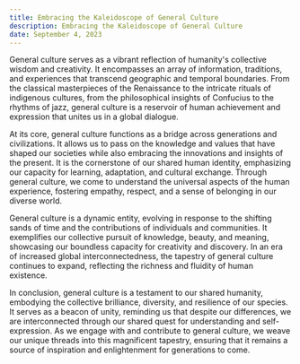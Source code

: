 ---
title: Embracing the Kaleidoscope of General Culture
description: Embracing the Kaleidoscope of General Culture
date: September 4, 2023
---
General culture serves as a vibrant reflection of humanity's collective wisdom and creativity. It encompasses an array of information, traditions, and experiences that transcend geographic and temporal boundaries. From the classical masterpieces of the Renaissance to the intricate rituals of indigenous cultures, from the philosophical insights of Confucius to the rhythms of jazz, general culture is a reservoir of human achievement and expression that unites us in a global dialogue.

At its core, general culture functions as a bridge across generations and civilizations. It allows us to pass on the knowledge and values that have shaped our societies while also embracing the innovations and insights of the present. It is the cornerstone of our shared human identity, emphasizing our capacity for learning, adaptation, and cultural exchange. Through general culture, we come to understand the universal aspects of the human experience, fostering empathy, respect, and a sense of belonging in our diverse world.

General culture is a dynamic entity, evolving in response to the shifting sands of time and the contributions of individuals and communities. It exemplifies our collective pursuit of knowledge, beauty, and meaning, showcasing our boundless capacity for creativity and discovery. In an era of increased global interconnectedness, the tapestry of general culture continues to expand, reflecting the richness and fluidity of human existence.

In conclusion, general culture is a testament to our shared humanity, embodying the collective brilliance, diversity, and resilience of our species. It serves as a beacon of unity, reminding us that despite our differences, we are interconnected through our shared quest for understanding and self-expression. As we engage with and contribute to general culture, we weave our unique threads into this magnificent tapestry, ensuring that it remains a source of inspiration and enlightenment for generations to come.